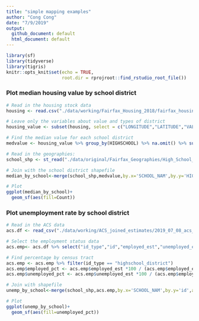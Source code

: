 ```yaml
---
title: "simple mapping examples"
author: "Cong Cong"
date: "7/9/2019"
output:
  github_document: default
  html_document: default
---
```

```r
library(sf)
library(tidyverse)
library(tigris)
knitr::opts_knit$set(echo = TRUE,
                     root.dir = rprojroot::find_rstudio_root_file())
```

### Plot median housing value by school district
```r
# Read in the housing stock data
housing <- read.csv("./data/working/Fairfax_Housing_2018/fairfax_housing_2018_geo.csv")

# Leave only the variables about value and types of district
housing_value <- subset(housing, select = c("LONGITUDE","LATITUDE","VALUE_LAND", "VALUE_BUILDING", "VALUE_TOTAL", "GEOID", "DISTRICT", "HIGHSCHOOL"))

# Find the median value for each school district
medvalue <- housing_value %>% group_by(HIGHSCHOOL) %>% na.omit() %>% summarise(Median = median(VALUE_TOTAL), Count = n()) 

# Read in the geographies:
school_shp <- st_read("./data/original/Fairfax_Geographies/High_School_Attendance_Areas/High_School_Attendance_Areas.shp")

# Join with the school district shapefile
median_by_school<-merge(school_shp,medvalue,by.x='SCHOOL_NAM',by.y='HIGHSCHOOL',all.x=TRUE)

# Plot
ggplot(median_by_school)+
  geom_sf(aes(fill=Count))
```

### Plot unemployment rate by school district
```r
# Read in the ACS data
acs.df <- read_csv("./data/working/ACS_joined_estimates/2019_07_08_acs_all_geography.csv")

# Select the employment status data
acs.emp<- acs.df %>% select("id_type","id","employed_est","unemployed_est")

# Find percentage by census tract
acs.emp <- acs.emp %>% filter(id_type == "highschool_district") 
acs.emp$employed_pct <- acs.emp$employed_est *100 / (acs.emp$employed_est + acs.emp$unemployed_est)
acs.emp$unemployed_pct <- acs.emp$unemployed_est *100 / (acs.emp$employed_est + acs.emp$unemployed_est)

# Join with shapefile
unemp_by_school<-merge(school_shp,acs.emp,by.x='SCHOOL_NAM',by.y='id',all.x=TRUE)

# Plot
ggplot(unemp_by_school)+
  geom_sf(aes(fill=unemployed_pct))
```